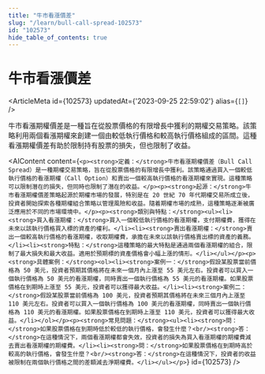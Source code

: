 ```yaml
---
title: "牛市看漲價差"
slug: "/learn/bull-call-spread-102573"
id: "102573"
hide_table_of_contents: true
---
```



# 牛市看漲價差

<ArticleMeta id={102573} updatedAt={'2023-09-25 22:59:02'} alias={`[]`} />
<div className='border-solid border-b border-t-0 my-4 border-[var(--ifm-color-gray-300)]' />

牛市看漲期權價差是一種旨在從股票價格的有限增長中獲利的期權交易策略。該策略利用兩個看漲期權來創建一個由較低執行價格和較高執行價格組成的區間。這種看漲期權價差有助於限制持有股票的損失，但也限制了收益。

<AIContent content={`<p><strong>定義：</strong>牛市看漲期權價差（Bull Call Spread）是一種期權交易策略，旨在從股票價格的有限增長中獲利。該策略通過買入一個較低執行價格的看漲期權（Call Option）和賣出一個較高執行價格的看漲期權來實現。這種策略可以限制潛在的損失，但同時也限制了潛在的收益。</p><p><strong>起源：</strong>牛市看漲期權價差策略起源於期權市場的發展，特別是在 20 世紀 70 年代期權交易所成立後，投資者開始探索各種期權組合策略以管理風險和收益。隨着期權市場的成熟，這種策略逐漸被廣泛應用於不同的市場環境中。</p><p><strong>類別與特點：</strong><ul><li><strong>買入看漲期權：</strong>買入一個較低執行價格的看漲期權，支付期權費，獲得在未來以該執行價格買入標的資產的權利。</li><li><strong>賣出看漲期權：</strong>賣出一個較高執行價格的看漲期權，收取期權費，承擔在未來以該執行價格賣出標的資產的義務。</li><li><strong>特點：</strong>這種策略的最大特點是通過兩個看漲期權的組合，限制了最大損失和最大收益。適用於預期標的資產價格會小幅上漲的情形。</li></ul></p><p><strong>具體案例：</strong><ol><li><strong>案例一：</strong>假設某股票當前價格為 50 美元，投資者預期其價格將在未來一個月內上漲至 55 美元左右。投資者可以買入一個執行價格為 50 美元的看漲期權，同時賣出一個執行價格為 55 美元的看漲期權。如果股票價格在到期時上漲至 55 美元，投資者可以獲得最大收益。</li><li><strong>案例二：</strong>假設某股票當前價格為 100 美元，投資者預期其價格將在未來三個月內上漲至 110 美元左右。投資者可以買入一個執行價格為 100 美元的看漲期權，同時賣出一個執行價格為 110 美元的看漲期權。如果股票價格在到期時上漲至 110 美元，投資者可以獲得最大收益。</li></ol></p><p><strong>常見問題：</strong><ul><li><strong>問：</strong>如果股票價格在到期時低於較低的執行價格，會發生什麼？<br/><strong>答：</strong>在這種情況下，兩個看漲期權都會失效，投資者的損失為買入看漲期權的期權費減去賣出看漲期權的期權費。</li><li><strong>問：</strong>如果股票價格在到期時高於較高的執行價格，會發生什麼？<br/><strong>答：</strong>在這種情況下，投資者的收益被限制在兩個執行價格之間的差額減去淨期權費。</li></ul></p>`} id={102573} />
